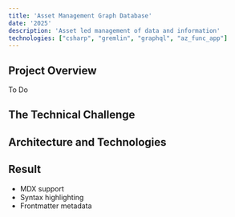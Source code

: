 ```yaml
---
title: 'Asset Management Graph Database'
date: '2025'
description: 'Asset led management of data and information'
technologies: ["csharp", "gremlin", "graphql", "az_func_app"] 
---
```



## Project Overview

To Do

## The Technical Challenge

## Architecture and Technologies

## Result

- MDX support
- Syntax highlighting
- Frontmatter metadata 